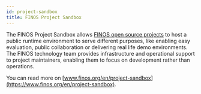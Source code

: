```yaml
---
id: project-sandbox
title: FINOS Project Sandbox
---
```


The FINOS Project Sandbox allows [FINOS open source projects](https://landscape.finos.org) to host a public runtime environment to serve different purposes, like enabling easy evaluation, public collaboration or delivering real life demo environments. The FINOS technology team provides infrastructure and operational support to project maintainers, enabling them to focus on development rather than operations.

You can read more on [www.finos.org/en/project-sandbox](https://www.finos.org/en/project-sandbox).